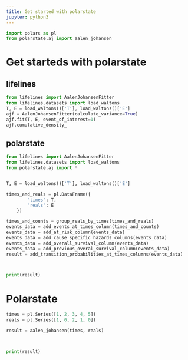 ```yaml
---
title: Get started with polarstate
jupyter: python3
---
```


```python
import polars as pl
from polarstate.aj import aalen_johansen
```

# Get starteds with polarstate

::: {.panel-tabset}


## lifelines

```python

from lifelines import AalenJohansenFitter
from lifelines.datasets import load_waltons
T, E = load_waltons()['T'], load_waltons()['E']
ajf = AalenJohansenFitter(calculate_variance=True)
ajf.fit(T, E, event_of_interest=1)
ajf.cumulative_density_


```

## polarstate

```python

from lifelines import AalenJohansenFitter
from lifelines.datasets import load_waltons
from polarstate.aj import *


T, E = load_waltons()['T'], load_waltons()['E']

times_and_reals = pl.DataFrame({
        "times": T,
        "reals": E
    })

times_and_counts = group_reals_by_times(times_and_reals)
events_data = add_events_at_times_column(times_and_counts)
events_data = add_at_risk_column(events_data)
events_data = add_cause_specific_hazards_columns(events_data)
events_data = add_overall_survival_column(events_data)
events_data = add_previous_overal_survival_column(events_data)
result = add_transition_probabilities_at_times_columns(events_data)



print(result)
```

:::

# Polarstate 

```python
times = pl.Series([1, 2, 3, 4, 5])
reals = pl.Series([1, 0, 2, 1, 0])

result = aalen_johansen(times, reals)



print(result)

```